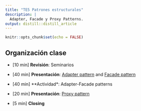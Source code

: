 ```yaml
---
title: "TE5 Patrones estructurales"
description: |
  Adapter, Facade y Proxy Patterns.
output: distill::distill_article
---
```


```r
knitr::opts_chunk$set(echo = FALSE)
```

## Organización clase

-   [10 min] **Revisión**: Seminarios

-   [40 min] **Presentación**: [Adapter pattern](slides/TE5_adapter.html) and [Facade pattern](slides/TE5_facade.html)

-   [40 min] **Actividad*: Adapter-Facade patterns

-   [20 min] **Presentación**: [Proxy pattern](slides/TE5_proxy.html)

-   [5 min] **Closing**

